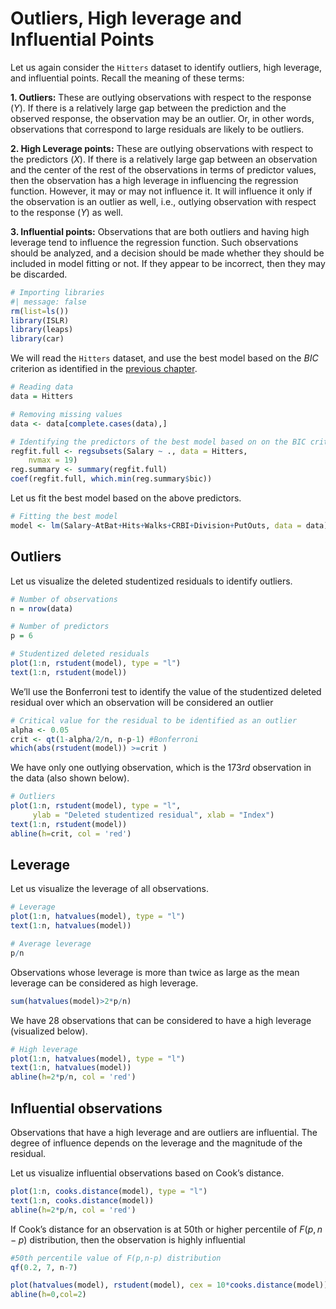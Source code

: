 # Outliers, High leverage and Influential Points

Let us again consider the `Hitters` dataset to identify outliers, high leverage, and influential points. Recall the meaning of these terms:

**1. Outliers:** These are outlying observations with respect to the response ($Y$). If there is a relatively large gap between the prediction and the observed response, the observation may be an outlier. Or, in other words, observations that correspond to large residuals are likely to be outliers.

**2. High Leverage points:** These are outlying observations with respect to the predictors ($X$). If there is a relatively large gap between an observation and the center of the rest of the observations in terms of predictor values, then the observation has a high leverage in influencing the regression function. However, it may or may not influence it. It will influence it only if the observation is an outlier as well, i.e., outlying observation with respect to the response ($Y$) as well.

**3. Influential points:** Observations that are both outliers and having high leverage tend to influence the regression function. Such observations should be analyzed, and a decision should be made whether they should be included in model fitting or not. If they appear to be incorrect, then they may be discarded. 

```r
# Importing libraries
#| message: false
rm(list=ls())
library(ISLR)
library(leaps)
library(car)
```

We will read the `Hitters` dataset, and use the best model based on the $BIC$ criterion as identified in the [previous chapter](https://nustat.github.io/STAT350-class-notes/model_selection.html#best-subset-selection).

```r
# Reading data
data = Hitters

# Removing missing values
data <- data[complete.cases(data),]

# Identifying the predictors of the best model based on on the BIC criterion
regfit.full <- regsubsets(Salary ~ ., data = Hitters,
    nvmax = 19)
reg.summary <- summary(regfit.full)
coef(regfit.full, which.min(reg.summary$bic))
```

Let us fit the best model based on the above predictors.

```r
# Fitting the best model
model <- lm(Salary~AtBat+Hits+Walks+CRBI+Division+PutOuts, data = data)
```

## Outliers

Let us visualize the deleted studentized residuals to identify outliers.

```r
# Number of observations
n = nrow(data)

# Number of predictors
p = 6
```

```r
# Studentized deleted residuals
plot(1:n, rstudent(model), type = "l")
text(1:n, rstudent(model))
```

We'll use the Bonferroni test to identify the value of the studentized deleted residual over which an observation will be considered an outlier

```r
# Critical value for the residual to be identified as an outlier
alpha <- 0.05
crit <- qt(1-alpha/2/n, n-p-1) #Bonferroni
which(abs(rstudent(model)) >=crit )
```

We have only one outlying observation, which is the $173rd$ observation in the data (also shown below).

```r
# Outliers
plot(1:n, rstudent(model), type = "l", 
     ylab = "Deleted studentized residual", xlab = "Index")
text(1:n, rstudent(model))
abline(h=crit, col = 'red')
```

## Leverage

Let us visualize the leverage of all observations.

```r
# Leverage
plot(1:n, hatvalues(model), type = "l")
text(1:n, hatvalues(model))
```

```r
# Average leverage
p/n
```

Observations whose leverage is more than twice as large as the mean leverage can be considered as high leverage.

```r
sum(hatvalues(model)>2*p/n)
```

We have 28 observations that can be considered to have a high leverage (visualized below).

```r
# High leverage
plot(1:n, hatvalues(model), type = "l")
text(1:n, hatvalues(model))
abline(h=2*p/n, col = 'red')
```

## Influential observations

Observations that have a high leverage and are outliers are influential. The degree of influence depends on the leverage and the magnitude of the residual.

Let us visualize influential observations based on Cook's distance.

```r
plot(1:n, cooks.distance(model), type = "l")
text(1:n, cooks.distance(model))
abline(h=2*p/n, col = 'red')
```

If Cook's distance for an observation is at 50th or higher percentile of $F(p,n-p)$ distribution, then the observation is highly influential

```r
#50th percentile value of F(p,n-p) distribution
qf(0.2, 7, n-7)
```


```r
plot(hatvalues(model), rstudent(model), cex = 10*cooks.distance(model))
abline(h=0,col=2)
```




